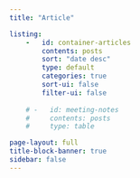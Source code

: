 ```yaml
---
title: "Article"

listing:
    -   id: container-articles
        contents: posts
        sort: "date desc"
        type: default
        categories: true
        sort-ui: false
        filter-ui: false
    
    # -   id: meeting-notes
    #     contents: posts
    #     type: table

page-layout: full
title-block-banner: true
sidebar: false
---
```



::: {#container-articles}
:::




<!-- ## Meeting Notes

:::{#meeting-notes}
::: -->